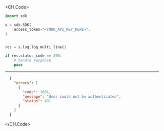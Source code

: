 
<CH.Code>
```python LogMultiLine.py
import sdk

s = sdk.SDK(
    access_token="<YOUR_API_KEY_HERE>",
)


res = s.log.log_multi_line()

if res.status_code == 200:
    # handle response
    pass
```
---

```json Example Response
  {
    "errors": [
      {
        "code": 1001,
        "message": "User could not be authenticated",
        "status": 401
      }
    ]
  }
```
</CH.Code>
